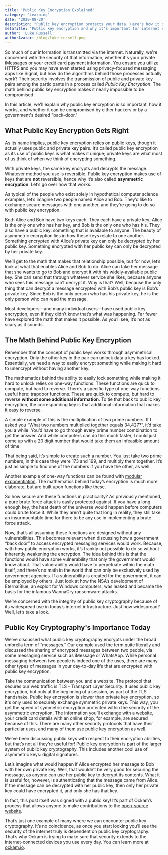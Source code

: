```yaml
---
title: 'Public Key Encryption Explained'
category: 'Learning'
date: '2020-08-20'
description: "Public key encryption protects your data. Here's how it does so."
metaTitle: "Public key encryption and why it's important for internet security."
author: 'Luke Russell'
authorAvatar: /blog/luke_russell.png
---
```


So much of our information is transmitted via the internet. Naturally, we're concerned with the security of that information, whether it's your private iMessages or your credit card payment information. You ensure you utilize HTTPS and you may have even started using privacy-focused messaging apps like Signal, but how do the algorithms behind those processes actually work? Their security involves the transmission of public and private key pairs among the participants in a process called _Public Key Encryption_. The math behind public key encryption makes it nearly impossible to be compromised.

In this article, we'll explain why public key encryption is so important, how it works, and whether it can be compromised by either hackers or by a government's desired "back-door."

## What Public Key Encryption Gets Right

As its name implies, public key encryption relies on public keys, though it actually uses public and private key pairs. It’s called public key encryption as its use of public keys is what makes it unique; private keys are what most of us think of when we think of encrypting something.

With private keys, the same key encrypts and decrypts the message. Whatever method you use is reversible. Public key encryption makes use of keys that are **not** reversible, hence why it’s also called **asymmetric encryption**. Let’s go over how that works.

As typical of the people who exist solely in hypothetical computer science examples, let’s imagine two people named Alice and Bob. They’d like to exchange secure messages with one another, and they’re going to do so with public key encryption.

Both Alice and Bob have two keys each. They each have a private key; Alice is the only one who has her key, and Bob is the only one who has his. They also have a public key: something that is available to anyone. The beauty of asymmetric encryption lies in how these keys relate to one another. Something encrypted with Alice’s private key can only be decrypted by her public key. Something encrypted with her public key can only be decrypted by her private key.

We’ll get to the math that makes that relationship possible, but for now, let’s look at what that enables Alice and Bob to do. Alice can take her message that she wants to go to Bob and encrypt it with his widely-available public key. She can send that through whatever service she likes, because anyone who sees this message can’t decrypt it. Why is that? Well, because the only thing that can decrypt a message encrypted with Bob’s public key is Bob’s private key. Since Bob is the only person who has his private key, he is the only person who can read the message.

Most developers—and many individual users—have used public key encryption, even if they didn’t know that’s what was happening. Far fewer have explored the math that makes it possible. As you’ll see, it’s not as scary as it sounds.

## The Math Behind Public Key Encryption

Remember that the concept of public keys works through asymmetrical encryption. Only the other key in the pair can unlock data a key has locked. Essentially, we need a way to easily encrypt something while making it hard to unencrypt without having another key.

The mathematics behind the ability to easily lock something while making it hard to unlock relies on one-way functions. These functions are quick to compute, but hard to reverse. There’s a specific type of one-way functions useful here: trapdoor functions. These are quick to compute, but hard to reverse **without some additional information**. To tie that back to public key encryption, the corresponding key is that additional information that makes it easy to reverse.

A simple example of this is the multiplication of two prime numbers. If I asked you “What two numbers multiplied together equals 34,427?”, it’d take you a while. You’d have to go through every prime number combination to get the answer. And while computers can do this much faster, I could just come up with a 20 digit number that would take them an infeasible amount of time.

That being said, it’s simple to create such a number. You just take two prime numbers, in this case they were 173 and 199, and multiply them together. It’s just as simple to find one of the numbers if you have the other, as well.

Another example of one-way functions can be found with [modular exponentiation](https://en.wikipedia.org/wiki/Modular_exponentiation). The mathematics behind today’s encryption is much more elaborate, but are built upon functions like these.

So how secure are these functions in practicality? As previously mentioned, a pure brute force attack is easily protected against. If you have a long enough key, the heat death of the universe would happen before computers could brute force it. While they aren’t quite that long in reality, they still take an insurmountable time for there to be any use in implementing a brute force attack.

Now, that’s all assuming these functions are designed without any vulnerabilities. This becomes relevant when discussing how a government “back door” to access encrypted messaging services would work. Because, with how public encryption works, it’s frankly not possible to do so without inherently weakening the encryption. The idea behind this is that the functions would have some vulnerability that only the government would know about. That vulnerability would have to perpetuate within the math itself, and there’s no math in the world that can only be exclusively used by government agencies. If a vulnerability is created for the government, it can be employed by others. Just look at how the NSA’s development of EternalBlue, an exploit for Windows computers, was leaked and became the basis for the infamous WannaCry ransomware attacks.

We’re concerned with the integrity of public key cryptography because of its widespread use in today’s internet infrastructure. Just how widespread? Well, let’s take a look.

## Public Key Cryptography's Importance Today

We’ve discussed what public key cryptography encrypts under the broad umbrella term of “messages.” Our example used the term quite literally and discussed the sharing of encrypted messages between two people, via some messaging service such as iMessage or WhatsApp. While personal messaging between two people is indeed one of the uses, there are many other types of messages in your day-to-day life that are encrypted with public key encryption.

Take the communication between you and a website. The protocol that secures our web traffic is TLS - Transport Layer Security. It uses public key encryption, but only at the beginning of a session, as part of the TLS handshake. Public key encryption is slower than private key encryption, so it's only used to securely exchange symmetric private keys. This way, you get the speed of symmetric encryption protected within the security of the asymmetric encryption. The information you’ll exchange with a website, your credit card details with an online shop, for example, are secured because of this. There are many other security protocols that have their particular uses, and many of them use public key encryption as well.

We’ve been discussing public keys with respect to their encryption abilities, but that’s not all they’re useful for! Public key encryption is part of the larger system of public key cryptography. This includes another cool use of asymmetric keys: digital signatures.

Let’s imagine what would happen if Alice encrypted her message to Bob with her own private key. Well, that wouldn’t be very good for securing the message, as anyone can use her public key to decrypt its contents. What it is useful for, however, is authenticating that the message came from Alice. If the message can be decrypted with her public key, then only her private key could have encrypted it, and only she has that key.

In fact, this post itself was signed with a public key! It’s part of Ockam’s process that allows anyone to make contributions to the [open-source website](https://github.com/build-trust/ockam-website).

That’s just one example of many where we can encounter public key cryptography. It’s no coincidence, as once you start looking you’ll see the security of the internet truly is dependent on public key cryptography. That’s why Ockam is trying to make sure that security extends to the internet-connected devices you use every day. You can learn more at [ockam.io](https://www.ockam.io/).
